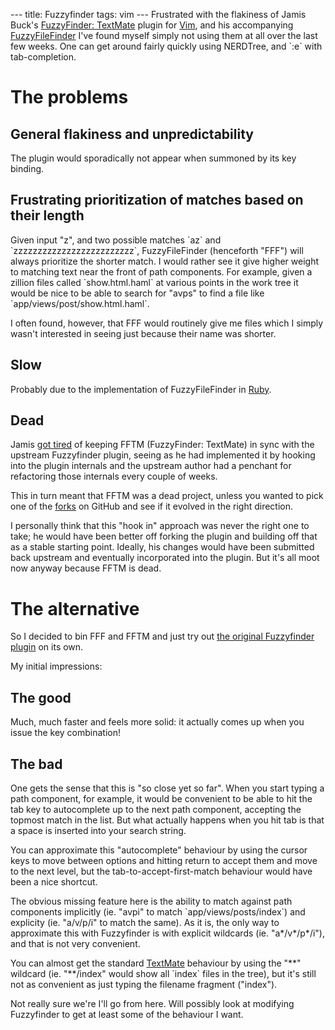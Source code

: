 ---
title: Fuzzyfinder
tags: vim
---
Frustrated with the flakiness of Jamis Buck's [http://github.com/jamis/fuzzyfinder_textmate/tree/master FuzzyFinder: TextMate] plugin for [[Vim]], and his accompanying [http://github.com/jamis/fuzzy_file_finder/tree/master FuzzyFileFinder] I've found myself simply not using them at all over the last few weeks. One can get around fairly quickly using NERDTree, and `:e` with tab-completion.

= The problems =

== General flakiness and unpredictability ==

The plugin would sporadically not appear when summoned by its key binding.

== Frustrating prioritization of matches based on their length ==

Given input "z", and two possible matches `az` and `zzzzzzzzzzzzzzzzzzzzzzzzz`, FuzzyFileFinder (henceforth "FFF") will always prioritize the shorter match. I would rather see it give higher weight to matching text near the front of path components. For example, given a zillion files called `show.html.haml` at various points in the work tree it would be nice to be able to search for "avps" to find a file like `app/views/post/show.html.haml`.

I often found, however, that FFF would routinely give me files which I simply wasn't interested in seeing just because their name was shorter.

== Slow ==

Probably due to the implementation of FuzzyFileFinder in [[Ruby]].

== Dead ==

Jamis [http://weblog.jamisbuck.org/2009/1/28/the-future-of-fuzzyfinder-textmate got tired] of keeping FFTM (FuzzyFinder: TextMate) in sync with the upstream Fuzzyfinder plugin, seeing as he had implemented it by hooking into the plugin internals and the upstream author had a penchant for refactoring those internals every couple of weeks.

This in turn meant that FFTM was a dead project, unless you wanted to pick one of the [http://github.com/jamis/fuzzyfinder_textmate/network forks] on GitHub and see if it evolved in the right direction.

I personally think that this "hook in" approach was never the right one to take; he would have been better off forking the plugin and building off that as a stable starting point. Ideally, his changes would have been submitted back upstream and eventually incorporated into the plugin. But it's all moot now anyway because FFTM is dead.

= The alternative =

So I decided to bin FFF and FFTM and just try out [http://www.vim.org/scripts/script.php?script_id=1984 the original Fuzzyfinder plugin] on its own.

My initial impressions:

== The good ==

Much, much faster and feels more solid: it actually comes up when you issue the key combination!

== The bad ==

One gets the sense that this is "so close yet so far". When you start typing a path component, for example, it would be convenient to be able to hit the tab key to autocomplete up to the next path component, accepting the topmost match in the list. But what actually happens when you hit tab is that a space is inserted into your search string.

You can approximate this "autocomplete" behaviour by using the cursor keys to move between options and hitting return to accept them and move to the next level, but the tab-to-accept-first-match behaviour would have been a nice shortcut.

The obvious missing feature here is the ability to match against path components implicitly (ie. "avpi" to match `app/views/posts/index`) and explicity (ie. "a/v/p/i" to match the same). As it is, the only way to approximate this with Fuzzyfinder is with explicit wildcards (ie. "a*/v*/p*/i"), and that is not very convenient.

You can almost get the standard [[TextMate]] behaviour by using the "**" wildcard (ie. "**/index" would show all `index` files in the tree), but it's still not as convenient as just typing the filename fragment ("index").

Not really sure we're I'll go from here. Will possibly look at modifying Fuzzyfinder to get at least some of the behaviour I want.
